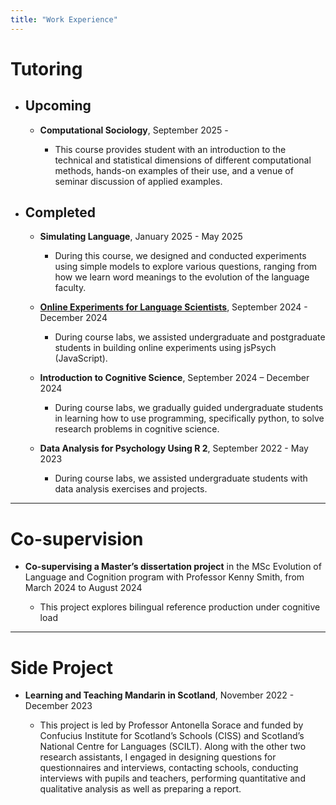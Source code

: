 ```yaml
---
title: "Work Experience"
---
```


<h1>Tutoring</h1>

-   <h2>Upcoming</h2>

    -   <p><strong>Computational Sociology</strong>, September 2025 - </p>

        -   <p>This course provides student with an introduction to the technical and statistical dimensions of different computational methods, hands-on examples of their use, and a venue of seminar discussion of applied examples.</p>

<!-- -->

-   <h2>Completed</h2>

    -   <p><strong>Simulating Language</strong>, January 2025 - May 2025</p>

        -   <p>During this course, we designed and conducted experiments using simple models to explore various questions, ranging from how we learn word meanings to the evolution of the language faculty.</p>

    -   <p><strong><a href="https://kennysmithed.github.io/oels2024/" target="_blank">Online Experiments for Language Scientists</a></strong>, September 2024 - December 2024</p>

        -   <p>During course labs, we assisted undergraduate and postgraduate students in building online experiments using jsPsych (JavaScript).</p>

    -   <p><strong>Introduction to Cognitive Science</strong>, September 2024 – December 2024</p>

        -   <p>During course labs, we gradually guided undergraduate students in learning how to use programming, specifically python, to solve research problems in cognitive science.</p>

    -   <p><strong>Data Analysis for Psychology Using R 2</strong>, September 2022 - May 2023</p>

        -   <p>

            During course labs, we assisted undergraduate students with data analysis exercises and projects.<p>

------------------------------------------------------------------------

<h1>Co-supervision</h1>

-   <p><strong>Co-supervising a Master's dissertation project</strong> in the MSc Evolution of Language and Cognition program with Professor Kenny Smith, from March 2024 to August 2024</p>

    -   <p>This project explores bilingual reference production under cognitive load</p>

------------------------------------------------------------------------

<h1>Side Project</h1>

-   <p><strong>Learning and Teaching Mandarin in Scotland</strong>, November 2022 - December 2023</p>

    -   <p>This project is led by Professor Antonella Sorace and funded by Confucius Institute for Scotland's Schools (CISS) and Scotland's National Centre for Languages (SCILT). Along with the other two research assistants, I engaged in designing questions for questionnaires and interviews, contacting schools, conducting interviews with pupils and teachers, performing quantitative and qualitative analysis as well as preparing a report.</p>

<br>
